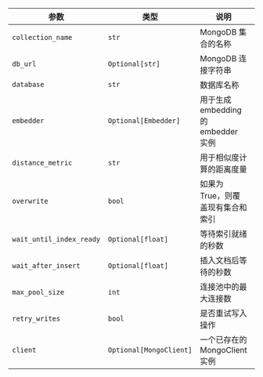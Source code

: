 | 参数 | 类型 | 说明 | 默认值 |
|-----------|------|-------------|---------|
| `collection_name` | `str` | MongoDB 集合的名称 | Required |
| `db_url` | `Optional[str]` | MongoDB 连接字符串 | `"mongodb://localhost:27017/"` |
| `database` | `str` | 数据库名称 | `"agno"` |
| `embedder` | `Optional[Embedder]` | 用于生成 embedding 的 embedder 实例 | `OpenAIEmbedder()` |
| `distance_metric` | `str` | 用于相似度计算的距离度量 | `Distance.cosine` |
| `overwrite` | `bool` | 如果为 True，则覆盖现有集合和索引 | `False` |
| `wait_until_index_ready` | `Optional[float]` | 等待索引就绪的秒数 | `None` |
| `wait_after_insert` | `Optional[float]` | 插入文档后等待的秒数 | `None` |
| `max_pool_size` | `int` | 连接池中的最大连接数 | `100` |
| `retry_writes` | `bool` | 是否重试写入操作 | `True` |
| `client` | `Optional[MongoClient]` | 一个已存在的 MongoClient 实例 | `None` |